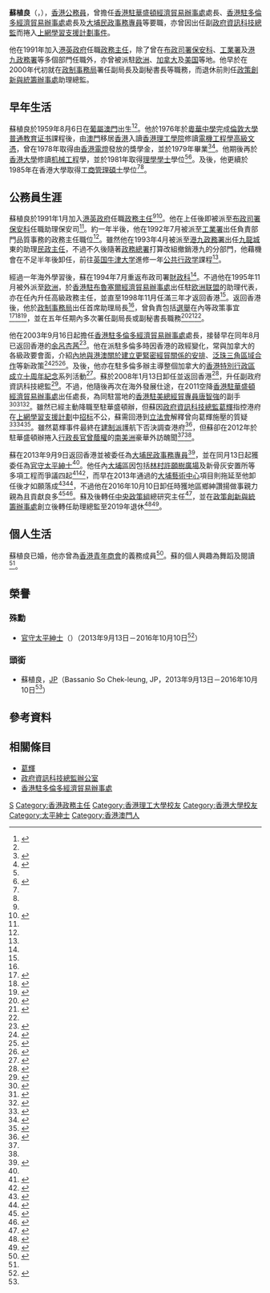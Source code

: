 {{noteTA
|1=zh-cn:电气工程;zh-tw:電機工程學;zh-hk:電機工程學;
|2=zh-hans:普通教育证书; zh-hant:普通教育文憑;
}}
{{Infobox officeholder
|name = 蘇植良
|native_name = Bassanio So Chek-leung
|native_name_lang = en
|office = [[大埔區|大埔]][[民政事務專員|民政事務專員]]
|term_start = 2013年9月9日
|term_end = 2016年10月10日
|1blankname = 區議會主席
|1namedata = [[張學明|張學明]]
|predecessor = [[鄭青雲|鄭青雲]]
|successor = [[呂少珠|呂少珠]]
|office1 = [[香港駐多倫多經濟貿易辦事處|香港駐多倫多經濟貿易辦事處]]處長
|term_start1 = 2003年9月16日
|term_end1 = 2008年1月13日
|chief-executive1 = [[董建華|董建華]]{{to}}[[曾蔭權|曾蔭權]]
|predecessor1 = [[余呂杏茜|余呂杏茜]]
|successor1 = [[蕭慕蓮|蕭慕蓮]]
|sex = 男
|birth_date = {{birth date and age|1959|8|6}}
|birth_place = {{MAC-1951}}
|alma_mater = [[香港理工大學|香港理工學院]]<br />[[香港大學|香港大學]]<br />[[牛津大学|牛津大学]]
|educate = 
*[[香港理工大學|香港理工學院]][[電機工程學|電機工程學]][[高級文憑|高級文憑]]
*[[香港大學|香港大學]][[机械工程|机械工程]]學[[理學學士|理學學士]]
*香港大學[[工商管理碩士|工商管理碩士]]
*[[牛津大学|牛津大学]][[公共行政学|公共行政学]]課程
|citizenship = {{MAC}}<br />{{HKG}}
|occupation = [[公務員|公務員]]
|signature = BassanioCLSo-Sign.png
}}

'''蘇植良'''（{{lang-en|Bassanio So Chek-leung}}，{{bd|1959年|8月6日|||catIdx=S蘇}}），[[香港|香港]][[香港公務員|公務員]]，曾擔任[[香港經濟貿易辦事處_(海外)|香港駐華盛頓經濟貿易辦事處]]處長、[[香港駐多倫多經濟貿易辦事處|香港駐多倫多經濟貿易辦事處]]處長及[[大埔區|大埔]][[民政事務專員|民政事務專員]]等要職，亦曾因出任副[[政府資訊科技總監辦公室|政府資訊科技總監]]而捲入[[葛輝#上網學習支援計劃事件|上網學習支援計劃事件]]。

他在1991年加入[[香港特別行政區政府|港英政府]]任職[[政務主任|政務主任]]，除了曾在[[香港特別行政區政府總部|布政司署]][[保安局|保安科]]、[[工業貿易署|工業署]]及[[港九政務署|港九政務署]]等多個部門任職外，亦曾被派駐[[欧洲|欧洲]]、[[加拿大|加拿大]]及[[美国|美国]]等地。他早於在2000年代初就在[[政制及內地事務局|政制事務局]]署任副局長及副秘書長等職務，而退休前則任[[政策創新與統籌辦事處|政策創新與統籌辦事處]]助理總監。

== 早年生活 ==
蘇植良於1959年8月6日在[[葡屬澳門|葡屬澳門]]出生<ref name="stafflist">{{cite book|author=香港政府布政司署 |title=香港政府職員名冊 一九九六年 |location=香港 |publisher=香港政府 |page=14 |date=1996-07-01 |isbn=}}</ref><ref name="linkedin"/>。他於1976年於[[粵華中學|粵華中學]]完成[[倫敦大學|倫敦大學]][[普通教育证书|普通教育证书]]課程後，由[[澳門|澳門]]移居[[香港|香港]]入讀[[香港理工大學|香港理工學院]]修讀[[電機工程學|電機工程學]][[高級文憑|高級文憑]]，曾在1978年取得由[[香港電燈|香港電燈]]發放的獎學金，並於1979年畢業<ref name="linkedin">{{Cite web|url=https://www.linkedin.com/in/bassanioso/|title=Bassanio So|date=2019|work=Bassanio So|language=en|accessdate=2021-09-14|via=linkedin|archive-url=https://archive.today/20211114034845/https://www.linkedin.com/in/bassanioso/|archive-date=2021-11-14|dead-url=no}}</ref><ref>{{Cite news|title=香港一週|date=1978-03-24|work=工商晚報|page=第三頁}}</ref>。他期後再於[[香港大學|香港大學]]修讀[[机械工程|机械工程]]學，並於1981年取得[[理學學士|理學學士]]學位<ref name="linkedin"/><ref name="staffbio">{{cite book |author=香港政府政府總部 |title=香港特別行政區政府公務員簡介 二零零一年 |location=香港 |publisher=香港特別行政區政府 |page=134 |date=2001-07-01 |isbn=}}</ref>。及後，他更續於1985年在香港大學取得[[工商管理碩士|工商管理碩士]]學位<ref name="linkedin"/><ref name="staffbio"/>。

== 公務員生涯 ==
蘇植良於1991年1月加入[[香港特別行政區政府|港英政府]]任職[[政務主任|政務主任]]<ref name="stafflist"/><ref name="do-in">{{Cite web|url=https://www.info.gov.hk/gia/general/201309/08/P201309040490.htm|title=新任大埔民政事務專員履新|date=2013-09-08|work=香港特別行政區政府新聞公報|accessdate=2020-12-24|archive-date=2015-09-24|archive-url=https://web.archive.org/web/20150924080248/https://www.info.gov.hk/gia/general/201309/08/P201309040490.htm|dead-url=no}}</ref>。他在上任後即被派至[[香港特別行政區政府總部|布政司署]][[保安局|保安科]]任職助理保安司<ref name="staffbio"/>。約一年半後，他在1992年7月被派至[[工業貿易署|工業署]]出任負責部門品質事務的政務主任職位<ref name="staffbio"/>。雖然他在1993年4月被派至[[港九政務署|港九政務署]]出任[[九龍城區|九龍城]]東的助理[[民政事務專員|民政主任]]，不過不久後隨著[[民政事務總署|政務總署]]打算改組撤銷港九的分部門，他藉機會在不足半年後卸任，前往[[英国|英国]][[牛津大学|牛津大学]]進修一年[[公共行政学|公共行政学]]課程<ref name="staffbio"/>。

經過一年海外學習後，蘇在1994年7月重返布政司署[[財經事務及庫務局|財政科]]<ref name="staffbio"/>。不過他在1995年11月被外派至[[欧洲|欧洲]]，於[[香港駐布魯塞爾經濟貿易辦事處|香港駐布魯塞爾經濟貿易辦事處]]出任駐[[欧洲联盟|欧洲联盟]]的助理代表，亦在任內升任高級政務主任，並直至1998年11月任滿三年才返回香港<ref name="staffbio"/>。返回香港後，他於[[政制及內地事務局|政制事務局]]出任首席助理局長<ref name="staffbio"/>，曾負責包括[[選舉|選舉]]在內等政策事宜<ref>{{Cite web|url=https://www.legco.gov.hk/yr99-00/chinese/subleg/brief/13_brf.pdf|title=立法會文件CAB C1/30/5/2號|date=2000-01-20|work=香港立法會|accessdate=2021-03-09|archive-date=2019-11-03|archive-url=https://web.archive.org/web/20191103122405/https://www.legco.gov.hk/yr99-00/chinese/subleg/brief/13_brf.pdf|dead-url=no}}</ref><ref>{{Cite web|url=https://www.legco.gov.hk/yr99-00/chinese/subleg/brief/14_brf.pdf|title=立法會文件CAB C1/30/11號|date=2000-01-20|work=香港立法會|accessdate=2021-03-09|archive-date=2019-11-03|archive-url=https://web.archive.org/web/20191103122344/https://www.legco.gov.hk/yr99-00/chinese/subleg/brief/14_brf.pdf|dead-url=no}}</ref><ref>{{Cite web|url=https://www.legco.gov.hk/yr00-01/chinese/bc/bc63/papers/b1774c03.pdf|title=立法會CB(2)1774/00-01(03)號文件|date=2001-06-08|work=香港特別行政區政府政制事務局|via=香港立法會|accessdate=2021-03-09|archive-date=2019-11-03|archive-url=https://web.archive.org/web/20191103061405/https://www.legco.gov.hk/yr00-01/chinese/bc/bc63/papers/b1774c03.pdf|dead-url=no}}</ref>，並在五年任期內多次署任副局長或副秘書長職務<ref>{{Cite web|url=https://www.legco.gov.hk/yr01-02/chinese/hc/sub_leg/sc51/minutes/sc511031.pdf|title=立法會CB(2)347/01-02號文件|date=2001-11-12|work=香港立法會|accessdate=2021-03-09|archive-date=2019-11-01|archive-url=https://web.archive.org/web/20191101045854/https://www.legco.gov.hk/yr01-02/chinese/hc/sub_leg/sc51/minutes/sc511031.pdf|dead-url=no}}</ref><ref>{{Cite web|url=https://www.legco.gov.hk/yr02-03/chinese/panels/ca/minutes/ca030120.pdf|title=立法會CB(2)1178/02-03號文件|date=2003-01-20|work=香港立法會|accessdate=2021-03-09|archive-date=2019-11-03|archive-url=https://web.archive.org/web/20191103152020/https://www.legco.gov.hk/yr02-03/chinese/panels/ca/minutes/ca030120.pdf|dead-url=no}}</ref><ref name="dtot-in"/>。

他在2003年9月16日起擔任[[香港駐多倫多經濟貿易辦事處|香港駐多倫多經濟貿易辦事處]]處長，接替早在同年8月已返回香港的[[余呂杏茜|余呂杏茜]]<ref name="dtot-in">{{cite web|url=http://newstarnet.com/magazine/%E8%8B%8F%E6%A4%8D%E8%89%AF%E6%AD%A3%E5%BC%8F%E5%87%BA%E4%BB%BB%E5%A4%9A%E4%BC%A6%E5%A4%9A%E9%A6%99%E6%B8%AF%E7%BB%8F%E8%B4%B8%E5%A4%84%E5%A4%84%E9%95%BF/|title=苏植良正式出任多伦多香港经贸处处长|work=星网|date=2003-09-16|accessdate=2003-09-16|archive-date=2020-12-24|archive-url=https://web.archive.org/web/20201224091836/http://newstarnet.com/magazine/%E8%8B%8F%E6%A4%8D%E8%89%AF%E6%AD%A3%E5%BC%8F%E5%87%BA%E4%BB%BB%E5%A4%9A%E4%BC%A6%E5%A4%9A%E9%A6%99%E6%B8%AF%E7%BB%8F%E8%B4%B8%E5%A4%84%E5%A4%84%E9%95%BF/|dead-url=no}}</ref>。他在派駐多倫多時因香港的政經變化，常與加拿大的各級政要會面，介紹[[內地與港澳關於建立更緊密經貿關係的安排|內地與港澳關於建立更緊密經貿關係的安排]]、[[泛珠三角區域合作|泛珠三角區域合作]]等新政策<ref>{{Cite web|url=http://www.fmcoprc.gov.hk/chn/zt/cepa/t48539.htm|title=香港官员向加拿大商界宣传CEPA|date=003-10-22|work=中華人民共和國外交部駐香港特別行政區特派員公署|accessdate=2020-12-24|archive-date=2020-12-24|archive-url=https://web.archive.org/web/20201224091837/http://www.fmcoprc.gov.hk/chn/zt/cepa/t48539.htm|dead-url=no}}</ref><ref>{{Cite web|url=https://www.info.gov.hk/gia/general/200404/07/0407104.htm|title=香港經貿處處長與多倫多市長談合作|date=2004-04-07|work=香港特別行政區政府新聞公報|accessdate=2020-12-24|archive-date=2020-12-24|archive-url=https://web.archive.org/web/20201224091837/https://www.info.gov.hk/gia/general/200404/07/0407104.htm|dead-url=no}}</ref><ref>{{Cite web|url=https://www.epochtimes.com/b5/5/3/11/n845096.htm|title=港駐加拿大官員指港澳與華南九省結合發展|date=2005-03-11|work=大紀元時報|accessdate=2020-12-24|archive-date=2020-12-24|archive-url=https://web.archive.org/web/20201224091837/https://www.epochtimes.com/b5/5/3/11/n845096.htm|dead-url=no}}</ref>。及後，他亦在駐多倫多辦主導整個加拿大的[[香港特別行政區成立十周年紀念|香港特別行政區成立十周年紀念]]系列活動<ref>{{Cite web|url=http://naol.ca/news/na/0708/0817-3.html|title=香港回归十周年 温尼泊华社办「香港．魅力之都」影展|date=2007-08-07|work=北美在线|accessdate=2020-12-24|archive-date=2020-12-24|archive-url=https://web.archive.org/web/20201224091838/http://naol.ca/news/na/0708/0817-3.html|dead-url=no}}</ref>。蘇於2008年1月13日卸任並返回香港<ref>{{Cite web|url=http://naol.ca/news/na/0801/0131-3.html|title=驻加拿大香港经贸处新官上任 萧慕莲任处长|date=2008-01-31|work=北美在线|accessdate=2020-12-20|archive-date=2020-12-20|archive-url=https://web.archive.org/web/20201220121900/http://naol.ca/news/na/0801/0131-3.html|dead-url=no}}</ref>，升任副政府資訊科技總監<ref>{{Cite web|url=https://www.news.gov.hk/isd/ebulletin/tc/category/administration/100322/features/html/100322tc01001.htm|title=想市民所想 一站通也升呢|date=2010-03-24|work=香港政府新聞網|accessdate=2010-12-24|archive-date=2020-12-24|archive-url=https://web.archive.org/web/20201224091856/https://www.news.gov.hk/isd/ebulletin/tc/category/administration/100322/features/html/100322tc01001.htm|dead-url=no}}</ref>。不過，他隨後再次在海外發展仕途，在2011空降[[香港駐華盛頓經濟貿易辦事處|香港駐華盛頓經濟貿易辦事處]]出任處長，為同駐當地的[[香港駐美總經貿專員|香港駐美總經貿專員]][[唐智強|唐智強]]的副手<ref>{{Cite web|url=https://www.legco.gov.hk/yr10-11/chinese/panels/ci/minutes/ci20110621.pdf|title=工商事務委員會 會議紀要 日期：2011年6月21日|date=2011-06-21|work=香港立法會|accessdate=2020-12-24|archive-date=2020-12-24|archive-url=https://web.archive.org/web/20201224091855/https://www.legco.gov.hk/yr10-11/chinese/panels/ci/minutes/ci20110621.pdf|dead-url=no}}</ref><ref name="wash1">{{Cite web|url=http://the-sun.on.cc/cnt/news/20120426/00407_010.html|title=駐華盛頓經貿辦 學貪曾齊貪腐|date=2012-04-26|work=太陽報 (香港)|accessdate=2020-12-24|archive-date=2020-12-24|archive-url=https://web.archive.org/web/20201224091857/http://the-sun.on.cc/cnt/news/20120426/00407_010.html|dead-url=no}}</ref><ref name="wash2">{{Cite web|url=https://orientaldaily.on.cc/cnt/news/20120426/00174_001.html|title=貪曾貪不停 下屬花162萬|date=2012-04-26|work=東方日報|accessdate=2020-12-24|archive-date=2020-12-24|archive-url=https://web.archive.org/web/20201224091906/https://orientaldaily.on.cc/cnt/news/20120426/00174_001.html|dead-url=no}}</ref>。雖然已經主動降職至駐華盛頓辦，但蘇因[[政府資訊科技總監辦公室|政府資訊科技總監]][[葛輝|葛輝]]指控港府在[[上網學習支援計劃|上網學習支援計劃]]中[[招标|招标]]不公，蘇需回港到[[香港立法會|立法會]]解釋曾向葛輝施壓的質疑<ref>{{Cite web|url=https://life.mingpao.com/general/article?issue=20110608&nodeid=1508068476330|title=蕭如彬 蘇植良 兩「信差」曝光|date=2011-06-08|work=明報 (香港)|accessdate=2020-12-24|archive-date=2020-12-24|archive-url=https://web.archive.org/web/20201224091906/https://life.mingpao.com/general/article?issue=20110608&nodeid=1508068476330|dead-url=no}}</ref><ref>{{Cite web|url=https://orientaldaily.on.cc/cnt/news/20110611/00176_014.html|title=曾俊華政助涉向葛輝施壓|date=2011-06-11|work=東方日報|accessdate=2020-12-24|archive-date=2020-12-24|archive-url=https://web.archive.org/web/20201224091905/https://orientaldaily.on.cc/cnt/news/20110611/00176_014.html|dead-url=no}}</ref><ref>{{Cite web|url=https://www.info.gov.hk/gia/general/201106/16/P201106160298.htm|title=前副政府資訊科技總監（政策及客戶服務）在立法會資訊科技及廣播事務委員會特別會議上的開場發言|date=2011-06-16|work=香港特別行政區政府新聞公報|accessdate=2020-12-24|archive-date=2020-12-24|archive-url=https://web.archive.org/web/20201224091905/https://www.info.gov.hk/gia/general/201106/16/P201106160298.htm|dead-url=no}}</ref>。雖然葛輝事件最終在[[建制派_(香港)|建制派]]護航下否決調查港府<ref>{{Cite web|url=https://news.now.com/home/local/player?newsId=7431|title=立法會否決調查葛輝事件|date=2011-07-14|work=now新聞|accessdate=2020-12-24|archive-date=2020-12-24|archive-url=https://web.archive.org/web/20201224091909/https://news.now.com/home/local/player?newsId=7431|dead-url=no}}</ref>，但蘇卻在2012年於駐華盛頓辦捲入[[香港特別行政區行政長官|行政長官]][[曾蔭權|曾蔭權]]的[[南美洲|南美洲]]豪華外訪醜聞<ref name="wash1"/><ref name="wash2"/>。

蘇在2013年9月9日返回香港並被委任為[[大埔區|大埔]][[民政事務專員|民政事務專員]]<ref>{{Cite web|url=https://www.info.gov.hk/gia/general/201309/08/P201309040490.htm|title=新任大埔民政事務專員履新|date=2013-09-08|work=香港特別行政區政府新聞公報|accessdate=2020-12-24|archive-date=2015-09-24|archive-url=https://web.archive.org/web/20150924080248/https://www.info.gov.hk/gia/general/201309/08/P201309040490.htm|dead-url=no}}</ref>，並在同月13日起獲委任為[[太平紳士|官守太平紳士]]<ref name="JP"/>。他任內[[大埔區|大埔區]]因包括[[林村許願樹|林村許願樹廣場]]及新骨灰安置所等多項工程而爭議四起<ref>{{Cite web|url=https://hk.on.cc/hk/bkn/cnt/news/20150910/bkn-20150910130848498-0910_00822_001.html|title=大埔區會通過林村廣場工程 4議員離席抗議|date=2015-09-10|work=on.cc東網|accessdate=2020-12-24|archive-date=2020-12-24|archive-url=https://web.archive.org/web/20201224091906/https://hk.on.cc/hk/bkn/cnt/news/20150910/bkn-20150910130848498-0910_00822_001.html|dead-url=no}}</ref><ref>{{Cite web|url=https://www.info.gov.hk/gia/general/201503/20/P201503200728.htm|title=食物及衞生局局長到訪大埔區|date=2015-03-20|work=香港特別行政區政府新聞公報|accessdate=2020-12-24|archive-date=2020-12-24|archive-url=https://web.archive.org/web/20201224091909/https://www.info.gov.hk/gia/general/201503/20/P201503200728.htm|dead-url=no}}</ref>，而早在2013年通過的[[大埔藝術中心|大埔藝術中心]]項目則拖延至他卸任後才如願落成<ref>{{Cite news|title=引入不同表演性質之藝術團 打造「實而不華」藝術中心|date=2015-11-02|work=We周報|issue=270|page=P01}}</ref><ref>{{Cite web|url=https://www.hk01.com/18%E5%8D%80%E6%96%B0%E8%81%9E/323677/|title=大埔官中變藝術中心　招藝術家8月駐場月租最平5,400|date=2019-04-30|work=香港01|accessdate=2021-04-09|archive-url=https://web.archive.org/web/20210408171350/https://www.hk01.com/18%E5%8D%80%E6%96%B0%E8%81%9E/323677/%E5%BB%A2%E6%A0%A1%E6%B4%BB%E5%8C%96-%E5%A4%A7%E5%9F%94%E5%AE%98%E4%B8%AD%E8%AE%8A%E8%97%9D%E8%A1%93%E4%B8%AD%E5%BF%83-%E6%8B%9B%E8%97%9D%E8%A1%93%E5%AE%B68%E6%9C%88%E9%A7%90%E5%A0%B4%E6%9C%88%E7%A7%9F%E6%9C%80%E5%B9%B35-400|archive-date=2021-04-08|dead-url=no}}</ref>，不過他在2016年10月10日卸任時獲地區鄉紳讚揚做事親力親為且貢獻良多<ref>{{Cite web|url=https://www.info.gov.hk/gia/general/201610/10/P2016100700804.htm|title=新任大埔民政事務專員履新（附圖）|date=2016-10-10|work=香港特別行政區政府新聞公報|accessdate=2020-12-24|archive-date=2020-12-24|archive-url=https://web.archive.org/web/20201224091907/https://www.info.gov.hk/gia/general/201610/10/P2016100700804.htm|dead-url=no}}</ref><ref>{{Cite web|url=https://www.hkcd.com/content/2016-10/13/content_1020485.html|title=西貢北鄉會宴賀專員|date=2016-10-13|work=香港商報|accessdate=2020-12-24|archive-date=2020-12-24|archive-url=https://web.archive.org/web/20201224091908/https://www.hkcd.com/content/2016-10/13/content_1020485.html|dead-url=no}}</ref>。蘇及後轉任[[中央政策組|中央政策組]]總研究主任<ref>{{Cite web|url=https://www.legco.gov.hk/yr16-17/chinese/fc/fc/alist/fc20170331-alist.pdf|title=財務委員會2017年4月5日特別會議 出席名單|date=2017-03-30|work=香港立法會|accessdate=2020-12-24|archive-date=2020-12-24|archive-url=https://web.archive.org/web/20201224091907/https://www.legco.gov.hk/yr16-17/chinese/fc/fc/alist/fc20170331-alist.pdf|dead-url=no}}</ref>，並在[[政策創新與統籌辦事處|政策創新與統籌辦事處]]創立後轉任助理總監至2019年退休<ref>{{Cite web|url=https://www.familycouncil.gov.hk/tc/home/files/FC%20Notes%20of%2040th%20Meeting_Chinese%20(F).pdf|title=家庭議會 第四十次會議記錄|date=2019-03-15|work=家庭議會開心家庭網絡|accessdate=2020-12-24|archive-date=2020-12-24|archive-url=https://web.archive.org/web/20201224091908/https://www.familycouncil.gov.hk/tc/home/files/FC%20Notes%20of%2040th%20Meeting_Chinese%20%28F%29.pdf|dead-url=no}}</ref><ref>{{Cite web|url=https://www.familycouncil.gov.hk/tc/home/files/FC%20Notes%20of%2041st%20Meeting_Chinese%20(F).pdf|title=家庭議會 第四十一次會議記錄|date=2019-06-27|work=家庭議會開心家庭網絡|accessdate=2021-03-09|archive-date=2021-03-09|archive-url=https://web.archive.org/web/20210309104735/https://www.familycouncil.gov.hk/tc/home/files/FC%20Notes%20of%2041st%20Meeting_Chinese%20%28F%29.pdf|dead-url=no}}</ref>。

== 個人生活 ==
蘇植良已婚，他亦曾為[[國際青年商會香港總會|香港青年商會]]的義務成員<ref name="whoswho">{{cite book |author=香港政府布政司署銓敍科 |title=香港政府政務職系名錄 一九九二年 |location=香港 |publisher=香港政府 |page=79 |date=1992-07-01 |isbn=}}</ref>。蘇的個人興趣為舞蹈及閱讀<ref name="whoswho"/>。

== 榮譽 ==
=== 殊勳 ===
*[[太平紳士|官守太平紳士]]（{{lang|en|J.P.}}）（2013年9月13日－2016年10月10日<ref name="JP">{{cite journal|title=第5370號公告 太平紳士條例(第510章)|url=https://www.gld.gov.hk/egazette/pdf/20131737/cgn201317375370.pdf|journal=香港特別行政區政府憲報|publisher=香港特別行政區政府|volume=17|issue=37|accessdate=2021-03-09|date=2011-12-02|archive-date=2018-10-29|archive-url=https://web.archive.org/web/20181029131934/https://www.gld.gov.hk/egazette/pdf/20131737/cgn201317375370.pdf|dead-url=no}}</ref>）

=== 頭銜 ===
* 蘇植良，[[太平紳士|JP]]（Bassanio So Chek-leung, JP，2013年9月13日－2016年10月10日<ref name="JP"/>）

== 參考資料 ==
{{reflist|30em}}

== 相關條目 ==
* [[葛輝|葛輝]]
* [[政府資訊科技總監辦公室|政府資訊科技總監辦公室]]
* [[香港駐多倫多經濟貿易辦事處|香港駐多倫多經濟貿易辦事處]]

{{s-start}}
{{s-gov}}
{{s-bef | before=[[余呂杏茜|余呂杏茜]]}}
{{s-ttl | title=[[香港駐多倫多經濟貿易辦事處|香港駐多倫多經濟貿易辦事處]]處長 | years=2003年9月16日－2008年1月13日}}
{{s-aft | after=[[蕭慕蓮|蕭慕蓮]]}}
{{s-bef | before=[[鄭青雲|鄭青雲]]}}
{{s-ttl | title=[[大埔區|大埔]][[民政事務專員|民政事務專員]] | years= 2013年9月9日－2016年10月10日}}
{{s-aft | after=[[呂少珠|呂少珠]]}}
{{s-end}}

{{Portal bar|香港|政治|人物}}

{{DEFAULTSORT:So, Bassanio Chek-leung}}
[[Category:蘇姓|S]]
[[Category:香港政務主任|Category:香港政務主任]]
[[Category:香港理工大學校友|Category:香港理工大學校友]]
[[Category:香港大學校友|Category:香港大學校友]]
[[Category:太平紳士|Category:太平紳士]]
[[Category:香港澳門人|Category:香港澳門人]]